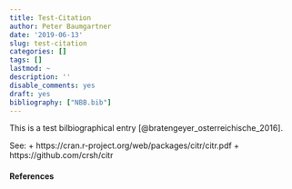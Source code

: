 ```yaml
---
title: Test-Citation
author: Peter Baumgartner
date: '2019-06-13'
slug: test-citation
categories: []
tags: []
lastmod: ~
description: ''
disable_comments: yes
draft: yes
bibliography: ["NBB.bib"]
---
```


This is a test bilbiographical entry [@bratengeyer_osterreichische_2016].

See: 
+ https://cran.r-project.org/web/packages/citr/citr.pdf
+ https://github.com/crsh/citr





#### References


<span class='Z3988' title='url_ver=Z39.88-2004&amp;ctx_ver=Z39.88-2004&amp;rfr_id=info%3Asid%2Fzotero.org%3A2&amp;rft_val_fmt=info%3Aofi%2Ffmt%3Akev%3Amtx%3Abook&amp;rft.genre=bookitem&amp;rft.atitle=Geschichte%20des%20Fernunterrichts%20Vom%20brieflichen%20Unterricht%20zum%20gemeinsamen%20Lernen%20im%20Web%202.0&amp;rft.btitle=Lehrbuch%20f%C3%BCr%20Lernen%20und%20Lehren%20mit%20Technologien&amp;rft.place=Berlin&amp;rft.publisher=epubli&amp;rft.aufirst=Olaf&amp;rft.aulast=Zawacki-Richter&amp;rft.au=Olaf%20Zawacki-Richter&amp;rft.au=Martin%20Ebner&amp;rft.au=Sandra%20Sch%C3%B6n&amp;rft.date=2013&amp;rft.pages=65-73&amp;rft.spage=65&amp;rft.epage=73'></span>
